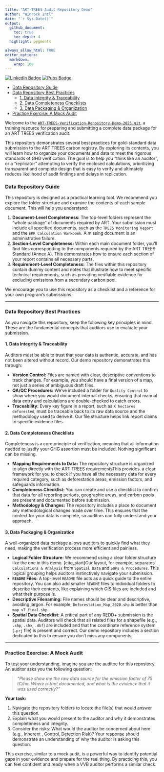 ```yaml
---
title: "ART-TREES Audit Repository Demo"
author: "Winrock Intl"
date: "`r Sys.Date()`"
output:
  github_document:
    toc: true
    toc_depth: 4
  highlight: pygments

always_allow_html: TRUE
editor_options: 
  markdown: 
    wrap: 100
---
```


[![LinkedIn Badge](https://img.shields.io/badge/Project-Profile-blue)](https://www.linkedin.com/in/seamusrobertmurphy/)
[![Pubs
Badge](https://img.shields.io/badge/Project-Pubs-critical)](https://scholar.google.com/citations?hl=en&user=jDGq9I4AAAAJ)


-   [Data Repository Guide](#data-repository-guide)
-   [Data Repository Best Practices](#data-repository-best-practices)
    -   [1. Data Integrity & Traceability](#1-data-integrity--traceability)
    -   [2. Data Completeness Checklists](#2-data-completeness-checklists)
    -   [3. Data Packaging & Organization](#3-data-packaging--organization)
-   [Practice Exercise: A Mock Audit](#practice-exercise-a-mock-audit)

Welcome to the
[`ART-TREES-Verification-Repository-Demo-2025.git`](https://github.com/seamusrobertmurphy/ART-TREES-Verification-Repository-Demo-2025),
a training resource for preparing and submitting a complete data package for an ART TREES verification audit.

This repository demonstrates several best practices for gold-standard data submission to the ART TREES carbon registry.
By exploring its contents, you will learn how to organize your documents and data to meet the rigorous standards of GHG
verification. The goal is to help you “think like an auditor”, or a “replicator” attempting to verify the enclosed
calculations, prioritizing transparent and complete design that is easy to verify and ultimately reduces likelihood of
audit findings and delays in replication.

### Data Repository Guide

This repository is designed as a practical learning tool. We recommend you explore the folder
structure and examine the contents of each sample document. This will help you understand:

1.  **Document-Level Completeness:** The top-level folders represent the "whole package" of
    documents required by ART. Your submission must include all specified documents, such as the
    `TREES Monitoring Report` and the `ERR Calculation Workbook`. A missing document is an
    administrative failure.
2.  **Section-Level Completeness:** Within each main document folder, you'll find files
    corresponding to the components required by the ART TREES Standard (Annex A). This demonstrates
    how to ensure each section of your report contains all necessary parts.
3.  **Requirement-Level Completeness:** The files within this repository contain dummy content and
    notes that illustrate how to meet specific technical requirements, such as providing verifiable
    evidence for excluding emissions from a secondary carbon pool.

We encourage you to use this repository as a checklist and a reference for your own program's
submissions.

----------------------------------------------------------------------------------------------------

### Data Repository Best Practices

As you navigate this repository, keep the following key principles in mind. These are the
fundamental concepts that auditors use to evaluate your submission.

#### 1. Data Integrity & Traceability

Auditors must be able to trust that your data is authentic, accurate, and has not been altered
without record. Our demo repository demonstrates this through:

-   **Version Control:** Files are named with clear, descriptive conventions to track changes. For
    example, you should have a final version of a map, not just a series of ambiguous draft files.
-   **QA/QC Procedures:** We've included a folder for `Quality Control` to show where you would
    document internal checks, ensuring that manual data entry and calculations are double-checked to
    catch errors.
-   **Traceability:** Every key figure in a report, such as `X hectares deforested`, must be
    traceable back to its raw data source and the methodology used to derive it. Our file structure
    helps link report claims to specific evidence files.

#### 2. Data Completeness Checklists

Completeness is a core principle of verification, meaning that all information needed to justify
your GHG assertion must be included. Nothing significant can be missing.

-   **Mapping Requirements to Data:** The repository structure is organized to align directly with
    the ART TREES requirementsThis provides. a clear framework for you to check if you have all the
    necessary data for every required category, such as deforestation areas, emission factors, and
    safeguards information.
-   **Completeness Checklist:** You can create and use a checklist to confirm that data for all
    reporting periods, geographic areas, and carbon pools are present and documented before
    submission.
-   **Methodology & Changes:** The repository includes a place to document any methodological
    changes made over time. This ensures that the context for your data is complete, so auditors can
    fully understand your approach.

#### 3. Data Packaging & Organization

A well-organized data package allows auditors to quickly find what they need, making the
verification process more efficient and painless.

-   **Logical Folder Structure:** We recommend using a clear folder structure like the one in this
    demo. [cite_start]Our layout, for example, separates `Calculations & Analysis` from
    `Spatial Data` and `SOPs & Procedures`. This logical grouping helps auditors instinctively
    navigate your submission.
-   **`README` Files:** A top-level `README` file acts as a quick guide to the entire repository.
    You can also add smaller `README` files to individual folders to describe their contents, like
    explaining which GIS files are included and what their purpose is.
-   **Descriptive Filenaming:** File names should be clear and descriptive, avoiding jargon. For
    example, `Deforestation_Map_2020.shp` is better than `map_v7_final.shp`.
-   **Spatial Data Checklist:** A critical part of any REDD+ submission is the spatial data.
    Auditors will check that all related files for a shapefile (e.g., `.shp`, `.shx`, `.dbf`) are
    included and that the coordinate reference system (`.prj` file) is present and correct. Our demo
    repository includes a section dedicated to this to ensure you don't miss any components.

----------------------------------------------------------------------------------------------------

### Practice Exercise: A Mock Audit

To test your understanding, imagine you are the auditee for this repository. An auditor asks you the
following question:

> *"Please show me the raw data source for the emission factor of 75 tC/ha. Where is that
> documented, and what is the evidence that it was used correctly?"*

**Your task:**

1.  Navigate the repository folders to locate the file(s) that would answer this question.
2.  Explain what you would present to the auditor and why it demonstrates completeness and
    integrity.
3.  Consider the risks: What would the auditor be concerned about here (e.g., Inherent , Control,
    Detection Risk)? Your response should demonstrate an understanding of why the auditor is asking
    this question.

This exercise, similar to a mock audit, is a powerful way to identify potential gaps in your
evidence and prepare for the real thing. By practicing this, you can feel confident and ready when a
VVB auditor performs a similar check.
